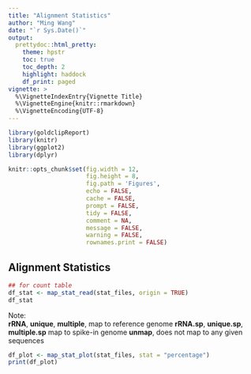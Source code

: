 ```yaml
---
title: "Alignment Statistics"
author: "Ming Wang"
date: "`r Sys.Date()`"
output:
  prettydoc::html_pretty:
    theme: hpstr
    toc: true
    toc_depth: 2
    highlight: haddock
    df_print: paged
vignette: >
  %\VignetteIndexEntry{Vignette Title}
  %\VignetteEngine{knitr::rmarkdown}
  %\VignetteEncoding{UTF-8}
---
```


```r
library(goldclipReport)
library(knitr)
library(ggplot2)
library(dplyr)

knitr::opts_chunk$set(fig.width = 12, 
                      fig.height = 8, 
                      fig.path = 'Figures',
                      echo = FALSE,
                      cache = FALSE,
                      prompt = FALSE,
                      tidy = FALSE,
                      comment = NA,
                      message = FALSE,
                      warning = FALSE,
                      rownames.print = FALSE)
```

## Alignment Statistics

```r
## for count table
df_stat <- map_stat_read(stat_files, origin = TRUE)
df_stat
```

Note:    
**rRNA**, **unique**, **multiple**, map to reference genome
**rRNA.sp**, **unique.sp**, **multiple.sp** map to spike-in genome
**unmap**, does not map to any given sequences


```r
df_plot <- map_stat_plot(stat_files, stat = "percentage")
print(df_plot)
```

